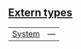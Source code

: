 
## [Extern types](./core-starknet-extern_types)

| | |
|:---|:---|
| [System](./core-starknet-System) | — |
